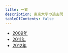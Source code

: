 ```yaml
---
title: 一覧
description: 東京大学の過去問
tableOfContents: false
---
```


- [2009年](/past-exams/u-tokyo/2009/)
- [2011年](/past-exams/u-tokyo/2011/)
- [2012年](/past-exams/u-tokyo/2012/)
